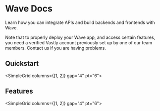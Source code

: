 # Wave Docs


Learn how you can integrate APIs and build backends and frontends with Wave.

<Callout type="warning" emoji="⚠️">
    Note that to properly deploy your Wave app, and access certain features, you need a verified Vastly account previously set up by one of our team members. Contact us if you are having problems.
</Callout>

## Quickstart

<SimpleGrid columns={[1, 2]} gap="4" pt="6">
  <LinkCard heading="Setting Up Your Monorepo" description="Start building a new app using Wave" link="/getting-started/setting-up-your-first-monorepo" />
  <LinkCard heading="Retrieve your AWS credentials" description="Make sure you are set up to deploy your stack" link="/getting-started/how-to-get-aws-credentials" />
</SimpleGrid>

## Features

<SimpleGrid columns={[1, 2]} gap="4" pt="6">
  <LinkCard heading="Feature 1" description="Add a feature description" link="/getting-started/setting-up-your-first-monorepo" />
  <LinkCard heading="Feature 2" description="Add a feature description" link="/getting-started/how-to-get-aws-credentials" />
  <LinkCard heading="Feature 3" description="Add a feature description" link="/getting-started/how-to-get-aws-credentials" />
</SimpleGrid>




